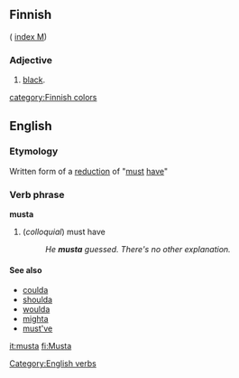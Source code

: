 ==Finnish==
( [[Wiktionary:Finnish_index_m|index M]])

===Adjective===

# [[black]].

[[category:Finnish colors]]

==English==
=== Etymology ===
Written form of a [[w:reduction (linguistics)|reduction]] of "[[must]] [[have]]"
===Verb phrase===
[[Category:English verbs]]
'''musta'''
#(''colloquial'') must have
#:''He '''musta''' guessed.  There's no other explanation.''
==== See also ====
* [[coulda]]
* [[shoulda]]
* [[woulda]]
* [[mighta]]
* [[must've]]

[[it:musta]]
[[fi:Musta]]
